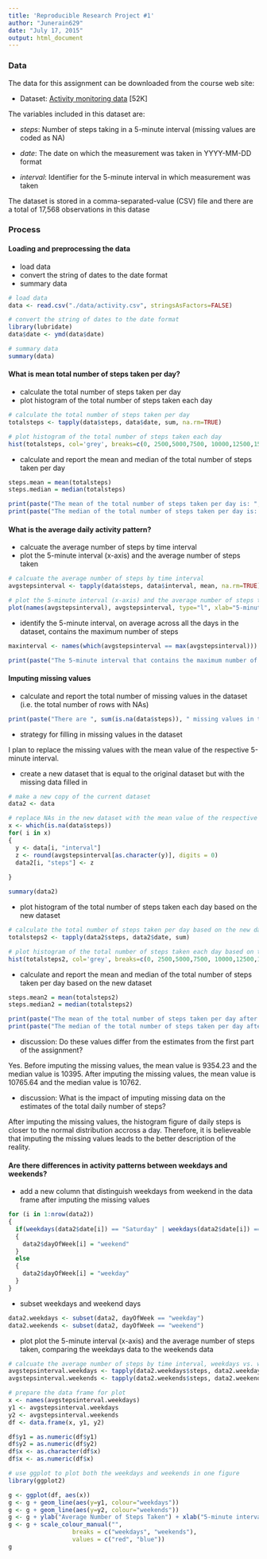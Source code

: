```yaml
---
title: 'Reproducible Research Project #1'
author: "Junerain629"
date: "July 17, 2015"
output: html_document
---
```


### Data
 
The data for this assignment can be downloaded from the course web site:

- Dataset: [Activity monitoring data](https://d396qusza40orc.cloudfront.net/repdata%2Fdata%2Factivity.zip) [52K]

The variables included in this dataset are:

- *steps*: Number of steps taking in a 5-minute interval (missing values are coded as NA)

- *date*: The date on which the measurement was taken in YYYY-MM-DD format

- *interval*: Identifier for the 5-minute interval in which measurement was taken

The dataset is stored in a comma-separated-value (CSV) file and there are a total of 17,568 observations in this datase

### Process

#### Loading and preprocessing the data

* load data
* convert the string of dates to the date format
* summary data

```r
# load data
data <- read.csv("./data/activity.csv", stringsAsFactors=FALSE)

# convert the string of dates to the date format
library(lubridate)
data$date <- ymd(data$date)

# summary data
summary(data)
```

#### What is mean total number of steps taken per day?

* calculate the total number of steps taken per day
* plot histogram of the total number of steps taken each day

```r
# calculate the total number of steps taken per day
totalsteps <- tapply(data$steps, data$date, sum, na.rm=TRUE)

# plot histogram of the total number of steps taken each day
hist(totalsteps, col='grey', breaks=c(0, 2500,5000,7500, 10000,12500,15000,17500,20000,22500, 25000), ylim = c(0,20), main = paste("Histogram of Daily Steps"), xlab="Number of Steps per Day", ylab="Number of Days")

```

* calculate and report the mean and median of the total number of steps taken per day

```r
steps.mean = mean(totalsteps)
steps.median = median(totalsteps)

print(paste("The mean of the total number of steps taken per day is: ", round(steps.mean, digits=2)))
print(paste("The median of the total number of steps taken per day is: ", steps.median))
```

#### What is the average daily activity pattern?

* calcuate the average number of steps by time interval
* plot the 5-minute interval (x-axis) and the average number of steps taken

```r
# calcuate the average number of steps by time interval
avgstepsinterval <- tapply(data$steps, data$interval, mean, na.rm=TRUE)

# plot the 5-minute interval (x-axis) and the average number of steps taken
plot(names(avgstepsinterval), avgstepsinterval, type="l", xlab="5-minute Interval", ylab="Average Number of Steps Taken", main="Average Daily Activity Pattern")

```

* identify the 5-minute interval, on average across all the days in the dataset, contains the maximum number of steps

```r
maxinterval <- names(which(avgstepsinterval == max(avgstepsinterval)))

print(paste("The 5-minute interval that contains the maximum number of steps on average is at the ", maxinterval, " minute of a day"))
```


#### Imputing missing values

* calculate and report the total number of missing values in the dataset (i.e. the total number of rows with NAs)

```r
print(paste("There are ", sum(is.na(data$steps)), " missing values in the dataset"))
```

* strategy for filling in missing values in the dataset

I plan to replace the missing values with the mean value of the respective 5-minute interval.

* create a new dataset that is equal to the original dataset but with the missing data filled in

```r
# make a new copy of the current dataset
data2 <- data

# replace NAs in the new dataset with the mean value of the respective 5-minute interval
x <- which(is.na(data$steps))
for( i in x)
{
  y <- data[i, "interval"]
  z <- round(avgstepsinterval[as.character(y)], digits = 0)
  data2[i, "steps"] <- z
  
}

summary(data2)

```

* plot histogram of the total number of steps taken each day based on the new dataset

```r
# calculate the total number of steps taken per day based on the new dataset
totalsteps2 <- tapply(data2$steps, data2$date, sum)

# plot histogram of the total number of steps taken each day based on the new dataset
hist(totalsteps2, col='grey', breaks=c(0, 2500,5000,7500, 10000,12500,15000,17500,20000,22500, 25000), ylim = c(0,30), main = paste("Histogram of Daily Steps (Imputing missing values)"), xlab="Number of Steps per Day", ylab="Number of Days")
```


* calculate and report the mean and median of the total number of steps taken per day based on the new dataset

```r
steps.mean2 = mean(totalsteps2)
steps.median2 = median(totalsteps2)

print(paste("The mean of the total number of steps taken per day after imputing missing values is: ", round(steps.mean2, digits=2)))
print(paste("The median of the total number of steps taken per day after imputing missing values is: ", steps.median2))
```

* discussion: Do these values differ from the estimates from the first part of the assignment?

Yes. Before imputing the missing values, the mean value is 9354.23 and the median value is 10395. After imputing the missing values, the mean value is 10765.64 and the median value is 10762.

* discussion: What is the impact of imputing missing data on the estimates of the total daily number of steps?

After imputing the missing values, the histogram figure of daily steps is closer to the normal distribution accross a day. Therefore, it is believeable that imputing the missing values leads to the better description of the reality. 

#### Are there differences in activity patterns between weekdays and weekends?

* add a new column that distinguish weekdays from weekend in the data frame after imputing the missing values

```r
for (i in 1:nrow(data2))
{
  if(weekdays(data2$date[i]) == "Saturday" | weekdays(data2$date[i]) == "Sunday")
  {
    data2$dayOfWeek[i] = "weekend"
  }
  else
  {
    data2$dayOfWeek[i] = "weekday"
  }
}
```

* subset weekdays and weekend days

```r
data2.weekdays <- subset(data2, dayOfWeek == "weekday")
data2.weekends <- subset(data2, dayOfWeek == "weekend")
```

* plot plot the 5-minute interval (x-axis) and the average number of steps taken, comparing the weekdays data to the weekends data

```r
# calcuate the average number of steps by time interval, weekdays vs. weekends
avgstepsinterval.weekdays <- tapply(data2.weekdays$steps, data2.weekdays$interval, mean)
avgstepsinterval.weekends <- tapply(data2.weekends$steps, data2.weekends$interval, mean)

# prepare the data frame for plot
x <- names(avgstepsinterval.weekdays)
y1 <- avgstepsinterval.weekdays
y2 <- avgstepsinterval.weekends
df <- data.frame(x, y1, y2)

df$y1 = as.numeric(df$y1)
df$y2 = as.numeric(df$y2)
df$x <- as.character(df$x)
df$x <- as.numeric(df$x)

# use ggplot to plot both the weekdays and weekends in one figure
library(ggplot2)

g <- ggplot(df, aes(x))
g <- g + geom_line(aes(y=y1, colour="weekdays"))
g <- g + geom_line(aes(y=y2, colour="weekends"))
g <- g + ylab("Average Number of Steps Taken") + xlab("5-minute interval")
g <- g + scale_colour_manual("", 
                  breaks = c("weekdays", "weekends"),
                  values = c("red", "blue"))
g

```